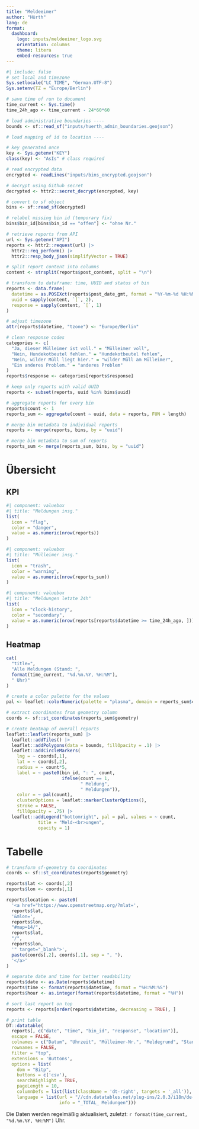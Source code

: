 ```yaml
---
title: "Meldeeimer"
author: "Hürth"
lang: de
format: 
  dashboard:
    logo: inputs/meldeeimer_logo.svg
    orientation: columns
    theme: litera
    embed-resources: true
---
```


```r
#| include: false
# set local and timezone
Sys.setlocale("LC_TIME", "German.UTF-8")
Sys.setenv(TZ = "Europe/Berlin")

# save time of run to document
time_current <- Sys.time()
time_24h_ago <- time_current - 24*60*60
```

```r
# load administrative boundaries ----
bounds <- sf::read_sf("inputs/huerth_admin_boundaries.geojson")

# load mapping of id to location ----

# key generated once
key <- Sys.getenv("KEY")
class(key) <- "AsIs" # class required

# read encrypted data
encrypted <- readLines("inputs/bins_encrypted.geojson")

# decrypt using Github secret
decrypted <- httr2::secret_decrypt(encrypted, key)

# convert to sf object
bins <- sf::read_sf(decrypted)

# relabel missing bin id (temporary fix)
bins$bin_id[bins$bin_id == "offen"] <- "ohne Nr."
```

```r
# retrieve reports from API
url <- Sys.getenv("API")
reports <- httr2::request(url) |>
  httr2::req_perform() |>
  httr2::resp_body_json(simplifyVector = TRUE)

# split report content into columns
content <- strsplit(reports$post_content, split = "\n")

# transform to dataframe: time, UUID and status of bin
reports <- data.frame(
  datetime = as.POSIXct(reports$post_date_gmt, format = "%Y-%m-%d %H:%M:%S", tz = "GMT"),
  uuid = sapply(content, `[`, 2),
  response = sapply(content, `[`, 1)
)

# adjust timezone
attr(reports$datetime, "tzone") <- "Europe/Berlin"

# clean response codes
categories <- c(
  "Ja, dieser Mülleimer ist voll." = "Mülleimer voll",
  "Nein, Hundekotbeutel fehlen." = "Hundekotbeutel fehlen",
  "Nein, wilder Müll liegt hier." = "wilder Müll am Mülleimer",
  "Ein anderes Problem." = "anderes Problem"
)
reports$response <- categories[reports$response]

# keep only reports with valid UUID
reports <- subset(reports, uuid %in% bins$uuid)

# aggregate reports for every bin
reports$count <- 1
reports_sum <- aggregate(count ~ uuid, data = reports, FUN = length)

# merge bin metadata to individual reports
reports <- merge(reports, bins, by = "uuid")

# merge bin metadata to sum of reports
reports_sum <- merge(reports_sum, bins, by = "uuid")
```

# Übersicht {width=25%}

## KPI

```r
#| component: valuebox
#| title: "Meldungen insg."
list(
  icon = "flag",
  color = "danger",
  value = as.numeric(nrow(reports))
)
```

```r
#| component: valuebox
#| title: "Mülleimer insg."
list(
  icon = "trash",
  color = "warning",
  value = as.numeric(nrow(reports_sum))
)
```

```r
#| component: valuebox
#| title: "Meldungen letzte 24h"
list(
  icon = "clock-history",
  color = "secondary",
  value = as.numeric(nrow(reports[reports$datetime >= time_24h_ago, ]))
)
```

## Heatmap {width=75%}

```r
cat(
  "title=",
  "Alle Meldungen (Stand: ",
  format(time_current, "%d.%m.%Y, %H:%M"),
  " Uhr)"
)

# create a color palette for the values
pal <- leaflet::colorNumeric(palette = "plasma", domain = reports_sum$count)

# extract coordinates from geometry column
coords <- sf::st_coordinates(reports_sum$geometry)

# create heatmap of overall reports
leaflet::leaflet(reports_sum) |>
  leaflet::addTiles() |>
  leaflet::addPolygons(data = bounds, fillOpacity = .1) |>
  leaflet::addCircleMarkers(
    lng = ~ coords[,1],
    lat = ~ coords[,2],
    radius = ~ count*5,
    label = ~ paste0(bin_id, ": ", count, 
                     ifelse(count == 1,
                            " Meldung",
                            " Meldungen")),
    color = ~ pal(count),
    clusterOptions = leaflet::markerClusterOptions(),
    stroke = FALSE,
    fillOpacity = .75) |>
  leaflet::addLegend("bottomright", pal = pal, values = ~ count,
            title = "Meld-<br>ungen",
            opacity = 1)
```

# Tabelle {orientation="rows"}

```r
# transform sf-geometry to coordinates
coords <- sf::st_coordinates(reports$geometry)

reports$lat <- coords[,2]
reports$lon <- coords[,1]

reports$location <- paste0(
  '<a href="https://www.openstreetmap.org/?mlat=',
  reports$lat,
  '&mlon=',
  reports$lon,
  "#map=14/",
  reports$lat,
  "/",
  reports$lon,
  '" target="_blank">',
  paste(coords[,2], coords[,1], sep = ", "),
  '</a>'
)

# separate date and time for better readability
reports$date <- as.Date(reports$datetime)
reports$time <- format(reports$datetime, format = "%H:%M:%S")
reports$hour <- as.integer(format(reports$datetime, format = "%H"))

# sort last report on top
reports <- reports[order(reports$datetime, decreasing = TRUE), ]

# print table
DT::datatable(
  reports[, c("date", "time", "bin_id", "response", "location")],
  escape = FALSE,
  colnames = c("Datum", "Uhrzeit", "Mülleimer-Nr.", "Meldegrund", "Standort"),
  rownames = FALSE,
  filter = "top",
  extensions = 'Buttons',
  options = list(
    dom = "Bitp",
    buttons = c('csv'),
    searchHighlight = TRUE,
    pageLength = 10,
    columnDefs = list(list(className = 'dt-right', targets = '_all')),
    language = list(url = "//cdn.datatables.net/plug-ins/2.0.3/i18n/de-DE.json",
                    info = "_TOTAL_ Meldungen")))
```

Die Daten werden regelmäßig aktualisiert, zuletzt: `r format(time_current, "%d.%m.%Y, %H:%M")` Uhr.